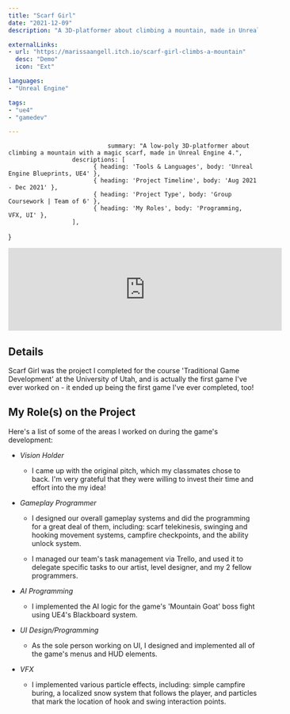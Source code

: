 ```yaml
---
title: "Scarf Girl"
date: "2021-12-09"
description: "A 3D-platformer about climbing a mountain, made in Unreal Engine 4."

externalLinks:
- url: "https://marissaangell.itch.io/scarf-girl-climbs-a-mountain"
  desc: "Demo"
  icon: "Ext"

languages:
- "Unreal Engine"

tags:
- "ue4"
- "gamedev"

---
```

					  			summary: "A low-poly 3D-platformer about climbing a mountain with a magic scarf, made in Unreal Engine 4.",
					  descriptions: [
							{ heading: 'Tools & Languages', body: 'Unreal Engine Blueprints, UE4' },
							{ heading: 'Project Timeline', body: 'Aug 2021 - Dec 2021' },
							{ heading: 'Project Type', body: 'Group Coursework | Team of 6' },
							{ heading: 'My Roles', body: 'Programming, VFX, UI' },
					  ],
}

<TwoColumn vars={scarfGirlVars} centerRightCol={true}>

<iframe src="https://itch.io/embed/1596928?linkback=true&amp;bg_color=afbfd2&amp;link_color=4f6781" width="552" height="167" frameborder="0"><a href="https://marissaangell.itch.io/scarf-girl-climbs-a-mountain">Scarf Girl Climbs a Mountain by Marissa Angell</a></iframe>

</TwoColumn>


<div className="divider py-4" />


<div className="max-w-3xl mx-auto">
<ProseWrapper>


## Details

Scarf Girl was the project I completed for the course 'Traditional Game Development' at the University of Utah, and is actually the first game I've ever worked on - it ended up being the first game I've ever completed, too!

## My Role(s) on the Project

Here's a list of some of the areas I worked on during the game's development:


* _Vision Holder_

	* I came up with the original pitch, which my classmates chose to back. I'm very grateful that they were willing to invest their time and effort into the my idea!

* _Gameplay Programmer_

	* I designed our overall gameplay systems and did the programming for a great deal of them, including: scarf telekinesis, swinging and hooking movement systems, campfire checkpoints, and the ability unlock system.

	* I managed our team's task management via Trello, and used it to delegate specific tasks to our artist, level designer, and my 2 fellow programmers. 

* _AI Programming_

	* I implemented the AI logic for the game's 'Mountain Goat' boss fight using UE4's Blackboard system.

* _UI Design/Programming_

	* As the sole person working on UI, I designed and implemented all of the game's menus and HUD elements. 

* _VFX_

	* I implemented various particle effects, including: simple campfire buring, a localized snow system that follows the player, and particles that mark the location of hook and swing interaction points.



</ProseWrapper>
</div>

